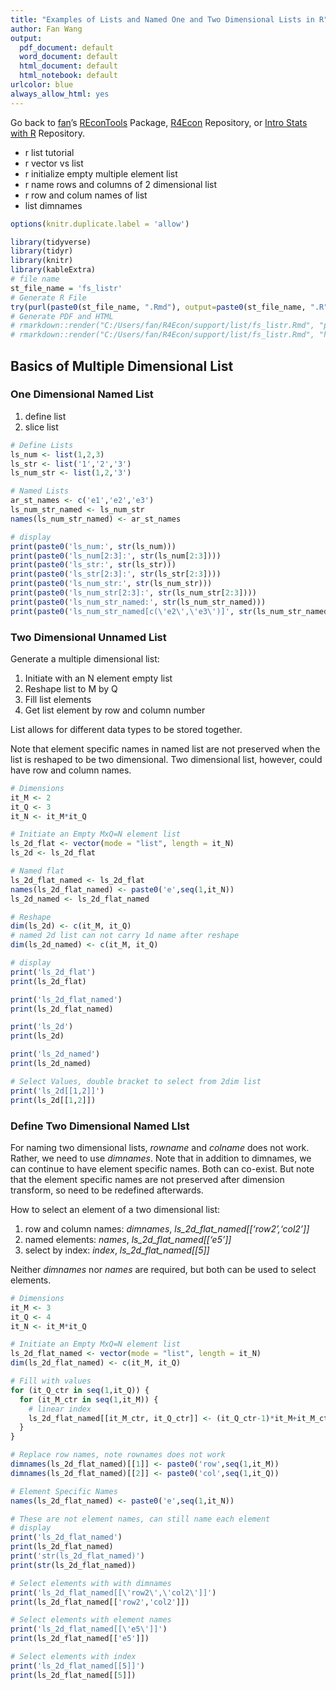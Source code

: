 ```yaml
---
title: "Examples of Lists and Named One and Two Dimensional Lists in R"
author: Fan Wang
output:
  pdf_document: default
  word_document: default
  html_document: default
  html_notebook: default
urlcolor: blue
always_allow_html: yes
---
```


Go back to [fan](http://fanwangecon.github.io/)'s [REconTools](https://fanwangecon.github.io/REconTools/) Package, [R4Econ](https://fanwangecon.github.io/R4Econ/) Repository, or [Intro Stats with R](https://fanwangecon.github.io/Stat4Econ/) Repository.

- r list tutorial
- r vector vs list
- r initialize empty multiple element list
- r name rows and columns of 2 dimensional list
- r row and colum names of list
- list dimnames

```r
options(knitr.duplicate.label = 'allow')
```
```r
library(tidyverse)
library(tidyr)
library(knitr)
library(kableExtra)
# file name
st_file_name = 'fs_listr'
# Generate R File
try(purl(paste0(st_file_name, ".Rmd"), output=paste0(st_file_name, ".R"), documentation = 2))
# Generate PDF and HTML
# rmarkdown::render("C:/Users/fan/R4Econ/support/list/fs_listr.Rmd", "pdf_document")
# rmarkdown::render("C:/Users/fan/R4Econ/support/list/fs_listr.Rmd", "html_document")
```

## Basics of Multiple Dimensional List

### One Dimensional Named List

1. define list
2. slice list

```r
# Define Lists
ls_num <- list(1,2,3)
ls_str <- list('1','2','3')
ls_num_str <- list(1,2,'3')

# Named Lists
ar_st_names <- c('e1','e2','e3')
ls_num_str_named <- ls_num_str
names(ls_num_str_named) <- ar_st_names

# display
print(paste0('ls_num:', str(ls_num)))
print(paste0('ls_num[2:3]:', str(ls_num[2:3])))
print(paste0('ls_str:', str(ls_str)))
print(paste0('ls_str[2:3]:', str(ls_str[2:3])))
print(paste0('ls_num_str:', str(ls_num_str)))
print(paste0('ls_num_str[2:3]:', str(ls_num_str[2:3])))
print(paste0('ls_num_str_named:', str(ls_num_str_named)))
print(paste0('ls_num_str_named[c(\'e2\',\'e3\')]', str(ls_num_str_named[c('e2','e3')])))
```

### Two Dimensional Unnamed List

Generate a multiple dimensional list:

1. Initiate with an N element empty list
2. Reshape list to M by Q
3. Fill list elements
4. Get list element by row and column number

List allows for different data types to be stored together.

Note that element specific names in named list are not preserved when the list is reshaped to be two dimensional. Two dimensional list, however, could have row and column names.

```r
# Dimensions
it_M <- 2
it_Q <- 3
it_N <- it_M*it_Q

# Initiate an Empty MxQ=N element list
ls_2d_flat <- vector(mode = "list", length = it_N)
ls_2d <- ls_2d_flat

# Named flat
ls_2d_flat_named <- ls_2d_flat
names(ls_2d_flat_named) <- paste0('e',seq(1,it_N))
ls_2d_named <- ls_2d_flat_named

# Reshape
dim(ls_2d) <- c(it_M, it_Q)
# named 2d list can not carry 1d name after reshape
dim(ls_2d_named) <- c(it_M, it_Q)

# display
print('ls_2d_flat')
print(ls_2d_flat)

print('ls_2d_flat_named')
print(ls_2d_flat_named)

print('ls_2d')
print(ls_2d)

print('ls_2d_named')
print(ls_2d_named)

# Select Values, double bracket to select from 2dim list
print('ls_2d[[1,2]]')
print(ls_2d[[1,2]])
```

### Define Two Dimensional Named LIst

For naming two dimensional lists, *rowname* and *colname* does not work. Rather, we need to use *dimnames*. Note that in addition to dimnames, we can continue to have element specific names. Both can co-exist. But note that the element specific names are not preserved after dimension transform, so need to be redefined afterwards.

How to select an element of a two dimensional list:

1. row and column names: *dimnames*, *ls_2d_flat_named[['row2','col2']]*
2. named elements: *names*, *ls_2d_flat_named[['e5']]*
3. select by index: *index*, *ls_2d_flat_named[[5]]*

Neither *dimnames* nor *names* are required, but both can be used to select elements.

```r
# Dimensions
it_M <- 3
it_Q <- 4
it_N <- it_M*it_Q

# Initiate an Empty MxQ=N element list
ls_2d_flat_named <- vector(mode = "list", length = it_N)
dim(ls_2d_flat_named) <- c(it_M, it_Q)

# Fill with values
for (it_Q_ctr in seq(1,it_Q)) {
  for (it_M_ctr in seq(1,it_M)) {
    # linear index
    ls_2d_flat_named[[it_M_ctr, it_Q_ctr]] <- (it_Q_ctr-1)*it_M+it_M_ctr
  }
}

# Replace row names, note rownames does not work
dimnames(ls_2d_flat_named)[[1]] <- paste0('row',seq(1,it_M))
dimnames(ls_2d_flat_named)[[2]] <- paste0('col',seq(1,it_Q))

# Element Specific Names
names(ls_2d_flat_named) <- paste0('e',seq(1,it_N))

# These are not element names, can still name each element
# display
print('ls_2d_flat_named')
print(ls_2d_flat_named)
print('str(ls_2d_flat_named)')
print(str(ls_2d_flat_named))

# Select elements with with dimnames
print('ls_2d_flat_named[[\'row2\',\'col2\']]')
print(ls_2d_flat_named[['row2','col2']])

# Select elements with element names
print('ls_2d_flat_named[[\'e5\']]')
print(ls_2d_flat_named[['e5']])

# Select elements with index
print('ls_2d_flat_named[[5]]')
print(ls_2d_flat_named[[5]])

```

<!-- # Fill values
ls_2d_fill <- ls_2d
ls_2d_fill[1,1] -->
